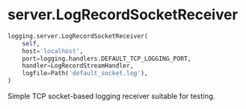 # server.LogRecordSocketReceiver { #dareplane_utils.logging.server.LogRecordSocketReceiver }

```python
logging.server.LogRecordSocketReceiver(
    self,
    host='localhost',
    port=logging.handlers.DEFAULT_TCP_LOGGING_PORT,
    handler=LogRecordStreamHandler,
    logfile=Path('default_socket.log'),
)
```

Simple TCP socket-based logging receiver suitable for testing.
